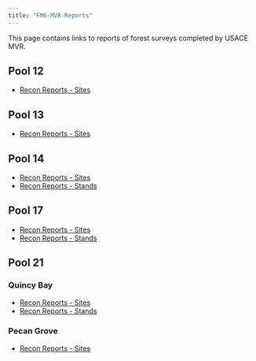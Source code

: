 ```yaml
---
title: "FMG-MVR-Reports"
---
```


This page contains links to reports of forest surveys completed by USACE MVR. 

## Pool 12

* [Recon Reports - Sites](reports/Pool_12_Recon_Report_Sites.html)


## Pool 13

* [Recon Reports - Sites](reports/Pool_13_Lower_Recon_Report_Sites.html)


## Pool 14

* [Recon Reports - Sites](reports/Pool14_Recon_Reports_Sites.html)
* [Recon Reports - Stands](reports/Pool14_Recon_Reports_Stands.html)

## Pool 17

* [Recon Reports - Sites](reports/Pool_17_Recon_Report_Sites.html)
* [Recon Reports - Stands](reports/Pool_17_Recon_Report_Stands.html)

## Pool 21

### Quincy Bay

* [Recon Reports - Sites](reports/Pool_21_QuincyBay_Recon_Report_Site.html)
* [Recon Reports - Stands](reports/Pool_21_QuincyBay_Recon_Report_Stand.html)

### Pecan Grove

* [Recon Reports - Sites](reports/Pool_21_Recon_Report_Sites.html)
